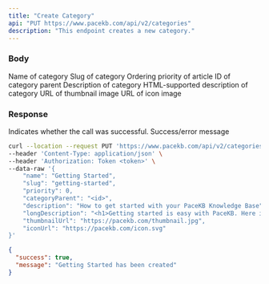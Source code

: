 ```yaml
---
title: "Create Category"
api: "PUT https://www.pacekb.com/api/v2/categories"
description: "This endpoint creates a new category."
---
```


### Body

<ParamField path="name" type="string" required>
    Name of category
</ParamField>

<ParamField path="slug" type="string" required>
    Slug of category
</ParamField>

<ParamField path="priority" type="number" required>
    Ordering priority of article
</ParamField>

<ParamField path="categoryParent" type="string">
    ID of category parent
</ParamField>

<ParamField path="description" type="string">
    Description of category
</ParamField>

<ParamField path="longDescription" type="string">
    HTML-supported description of category
</ParamField>

<ParamField path="thumbnailUrl" type="string">
    URL of thumbnail image
</ParamField>

<ParamField path="iconUrl" type="string">
    URL of icon image
</ParamField>

### Response

<ResponseField name="success" type="boolean">
  Indicates whether the call was successful.
</ResponseField>

<ResponseField name="message" type="string">
  Success/error message
</ResponseField>

<RequestExample>

```bash Example Request
curl --location --request PUT 'https://www.pacekb.com/api/v2/categories' \
--header 'Content-Type: application/json' \
--header 'Authorization: Token <token>' \
--data-raw '{
    "name": "Getting Started",
    "slug": "getting-started",
    "priority": 0,
    "categoryParent": "<id>",
    "description": "How to get started with your PaceKB Knowledge Base",
    "longDescription": "<h1>Getting started is easy with PaceKB. Here is how you can do it:</h1>",
    "thumbnailUrl": "https://pacekb.com/thumbnail.jpg",
    "iconUrl": "https://pacekb.com/icon.svg"
}'
```

</RequestExample>

<ResponseExample>

```json Response
{
  "success": true,
  "message": "Getting Started has been created"
}
```

</ResponseExample>